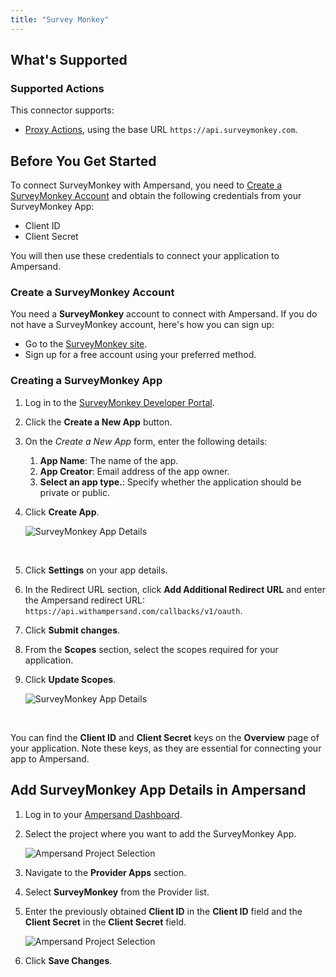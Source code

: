 ```yaml
---
title: "Survey Monkey"
---
```

## What's Supported

### Supported Actions

This connector supports:
- [Proxy Actions](/define-integrations/proxy-actions), using the base URL `https://api.surveymonkey.com`.

## Before You Get Started

To connect SurveyMonkey with Ampersand, you need to [Create a SurveyMonkey Account](#create-a-surveymonkey-account) and obtain the following credentials from your SurveyMonkey App:

- Client ID
- Client Secret

You will then use these credentials to connect your application to Ampersand.

### Create a SurveyMonkey Account

You need a **SurveyMonkey** account to connect with Ampersand. If you do not have a SurveyMonkey account, here's how you can sign up:

- Go to the [SurveyMonkey site](https://www.surveymonkey.com/). 
- Sign up for a free account using your preferred method.

### Creating a SurveyMonkey App

1. Log in to the [SurveyMonkey Developer Portal](https://developer.surveymonkey.com/).

2. Click the **Create a New App** button.

3. On the _Create a New App_ form, enter the following details:
   1. **App Name**: The name of the app.
   2. **App Creator**: Email address of the app owner. 
   3. **Select an app type.**: Specify whether the application should be private or public. 

4. Click **Create App**.

   ![SurveyMonkey App Details](/images/provider-guides/05fd68a-surveymonkey1.gif)

   <br />

5. Click **Settings** on your app details.

6. In the Redirect URL section, click **Add Additional Redirect URL** and enter the Ampersand redirect URL: `https://api.withampersand.com/callbacks/v1/oauth`.

7. Click **Submit changes**.

8. From the **Scopes** section, select the scopes required for your application.

9. Click **Update Scopes**.

   ![SurveyMonkey App Details](/images/provider-guides/74c56bc-surveymonkey2.gif)

   <br />

You can find the **Client ID** and **Client Secret** keys on the **Overview** page of your application. Note these keys, as they are essential for connecting your app to Ampersand.

## Add SurveyMonkey App Details in Ampersand

1. Log in to your [Ampersand Dashboard](https://dashboard.withampersand.com).

2. Select the project where you want to add the SurveyMonkey App.

   ![Ampersand Project Selection](/images/provider-guides/2fd1283-Ampersand.png)

3. Navigate to the **Provider Apps** section.

4. Select **SurveyMonkey** from the Provider list.

5. Enter the previously obtained **Client ID** in the **Client ID** field and the **Client Secret** in the **Client Secret** field.

   ![Ampersand Project Selection](/images/provider-guides/67af4d6-surveymonkey3.gif)

6. Click **Save Changes**.
